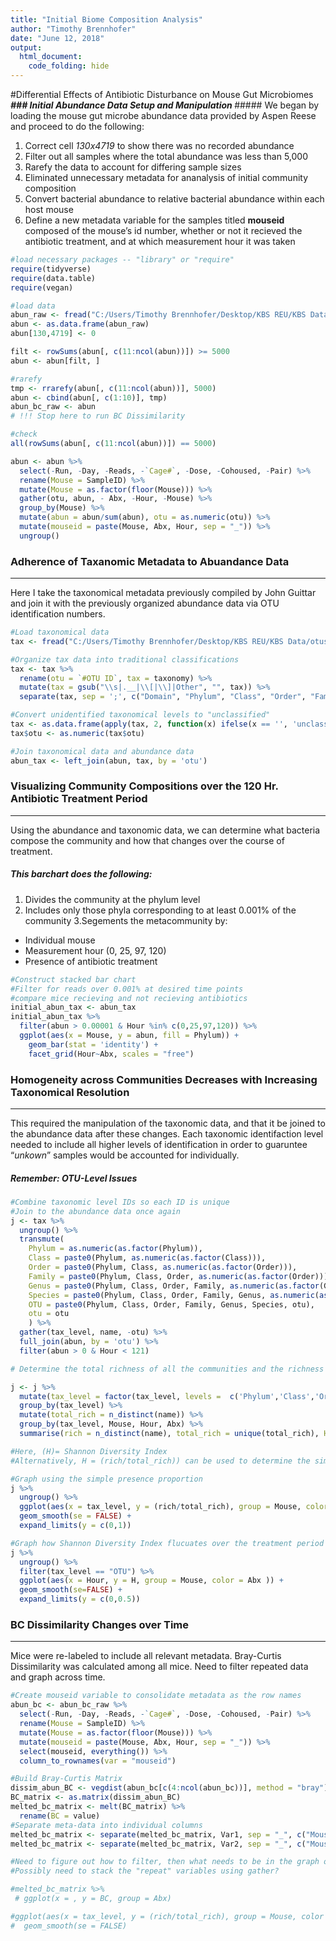 ---
title: "Initial Biome Composition Analysis"
author: "Timothy Brennhofer"
date: "June 12, 2018"
output: 
  html_document:
    code_folding: hide
---
#Differential Effects of Antibiotic Disturbance on Mouse Gut Microbiomes
***
### Initial Abundance Data Setup and Manipulation
***
##### We began by loading the mouse gut microbe abundance data provided by Aspen Reese and proceed to do the following:

1. Correct cell *130x4719* to show there was no recorded abundance
2. Filter out all samples where the total abundance was less than 5,000
3. Rarefy the data to account for differing sample sizes
4. Eliminated unnecessary metadata for ananalysis of initial community composition
5. Convert bacterial abundance to relative bacterial abundance within each host mouse
6. Define a new metadata variable for the samples titled __mouseid__ composed of the mouse's id number, whether or not it recieved the antibiotic treatment, and at which measurement hour it was taken


```{r setup, include = TRUE}
#load necessary packages -- "library" or "require"
require(tidyverse)
require(data.table)
require(vegan)

#load data
abun_raw <- fread("C:/Users/Timothy Brennhofer/Desktop/KBS REU/KBS Data/2016_10_13_run2_otus.csv")
abun <- as.data.frame(abun_raw)
abun[130,4719] <- 0

filt <- rowSums(abun[, c(11:ncol(abun))]) >= 5000
abun <- abun[filt, ]

#rarefy
tmp <- rrarefy(abun[, c(11:ncol(abun))], 5000)
abun <- cbind(abun[, c(1:10)], tmp)
abun_bc_raw <- abun
# !!! Stop here to run BC Dissimilarity 

#check
all(rowSums(abun[, c(11:ncol(abun))]) == 5000)

abun <- abun %>%
  select(-Run, -Day, -Reads, -`Cage#`, -Dose, -Cohoused, -Pair) %>%
  rename(Mouse = SampleID) %>%
  mutate(Mouse = as.factor(floor(Mouse))) %>%
  gather(otu, abun, - Abx, -Hour, -Mouse) %>%
  group_by(Mouse) %>%
  mutate(abun = abun/sum(abun), otu = as.numeric(otu)) %>%
  mutate(mouseid = paste(Mouse, Abx, Hour, sep = "_")) %>%
  ungroup()

```

### Adherence of Taxanomic Metadata to Abuandance Data
***

Here I take the taxonomical metadata previously compiled by John Guittar and join it with the previously organized abundance data via OTU identification numbers.

```{r adding taxonomy}

#Load taxonomical data
tax <- fread("C:/Users/Timothy Brennhofer/Desktop/KBS REU/KBS Data/otus_table_joined_taxa.txt")

#Organize tax data into traditional classifications
tax <- tax %>%
  rename(otu = `#OTU ID`, tax = taxonomy) %>%
  mutate(tax = gsub("\\s|.__|\\[|\\]|Other", "", tax)) %>%
  separate(tax, sep = ';', c("Domain", "Phylum", "Class", "Order", "Family", "Genus", "Species"), fill = 'right')

#Convert unidentified taxonomical levels to "unclassified"
tax <- as.data.frame(apply(tax, 2, function(x) ifelse(x == '', 'unclassified', x)), stringsAsFactors = FALSE)
tax$otu <- as.numeric(tax$otu)

#Join taxonomical data and abundance data
abun_tax <- left_join(abun, tax, by = 'otu')

```

### Visualizing Community Compositions over the 120 Hr. Antibiotic Treatment Period
***

Using the abundance and taxonomic data, we can determine what bacteria compose the community and how that changes over the course of treatment.

##### This barchart does the following:
1. Divides the community at the phylum level
2. Includes only those phyla corresponding to at least 0.001% of the community
3.Segements the metacommunity by:
  + Individual mouse
  + Measurement hour (0, 25, 97, 120)
  + Presence of antibiotic treatment


```{r intital composition data}
#Construct stacked bar chart
#Filter for reads over 0.001% at desired time points
#compare mice recieving and not recieving antibiotics
initial_abun_tax <- abun_tax
initial_abun_tax %>%
  filter(abun > 0.00001 & Hour %in% c(0,25,97,120)) %>%
  ggplot(aes(x = Mouse, y = abun, fill = Phylum)) +
    geom_bar(stat = 'identity') +
    facet_grid(Hour~Abx, scales = "free")

```

### Homogeneity across Communities Decreases with Increasing Taxonomical Resolution
***

This required the manipulation of the taxonomic data, and that it be joined to the abundance data after these changes. Each taxonomic identifaction level needed to include all higher levels of identification in order to guaruntee "_unkown_" samples would be accounted for individually. 

##### __Remember:__ OTU-Level Issues

```{r decrease in homogeneity by taxonomical unit}

#Combine taxonomic level IDs so each ID is unique
#Join to the abundance data once again
j <- tax %>%
  ungroup() %>%
  transmute(
    Phylum = as.numeric(as.factor(Phylum)),
    Class = paste0(Phylum, as.numeric(as.factor(Class))),
    Order = paste0(Phylum, Class, as.numeric(as.factor(Order))),
    Family = paste0(Phylum, Class, Order, as.numeric(as.factor(Order))),
    Genus = paste0(Phylum, Class, Order, Family, as.numeric(as.factor(Genus))),
    Species = paste0(Phylum, Class, Order, Family, Genus, as.numeric(as.factor(Species))),
    OTU = paste0(Phylum, Class, Order, Family, Genus, Species, otu),
    otu = otu
    ) %>%
  gather(tax_level, name, -otu) %>% 
  full_join(abun, by = 'otu') %>%
  filter(abun > 0 & Hour < 121) 

# Determine the total richness of all the communities and the richness of each host for each taxonomic level

j <- j %>% 
  mutate(tax_level = factor(tax_level, levels =  c('Phylum','Class','Order','Family','Genus','Species', 'OTU'))) %>%
  group_by(tax_level) %>% 
  mutate(total_rich = n_distinct(name)) %>% 
  group_by(tax_level, Mouse, Hour, Abx) %>% 
  summarise(rich = n_distinct(name), total_rich = unique(total_rich), H = (-((rich/total_rich)*log(rich / total_rich))))

#Here, (H)= Shannon Diversity Index          
#Alternatively, H = (rich/total_rich)) can be used to determine the simple proportion of present units among the total possible across the mice

#Graph using the simple presence proportion
j %>% 
  ungroup() %>%
  ggplot(aes(x = tax_level, y = (rich/total_rich), group = Mouse, color = Abx)) + 
  geom_smooth(se = FALSE) + 
  expand_limits(y = c(0,1))

#Graph how Shannon Diversity Index flucuates over the treatment period
j %>%
  ungroup() %>%
  filter(tax_level == "OTU") %>%
  ggplot(aes(x = Hour, y = H, group = Mouse, color = Abx )) +
  geom_smooth(se=FALSE) +
  expand_limits(y = c(0,0.5))
```

### BC Dissimilarity Changes over Time
***

Mice were re-labeled to include all relevant metadata.
Bray-Curtis Dissimilarity was calculated among all mice.
Need to filter repeated data and graph across time.

```{r dissimilarity analysis}

#Create mouseid variable to consolidate metadata as the row names
abun_bc <- abun_bc_raw %>%
  select(-Run, -Day, -Reads, -`Cage#`, -Dose, -Cohoused, -Pair) %>%
  rename(Mouse = SampleID) %>%
  mutate(Mouse = as.factor(floor(Mouse))) %>%
  mutate(mouseid = paste(Mouse, Abx, Hour, sep = "_")) %>%
  select(mouseid, everything()) %>%
  column_to_rownames(var = "mouseid")

#Build Bray-Curtis Matrix
dissim_abun_BC <- vegdist(abun_bc[c(4:ncol(abun_bc))], method = "bray")
BC_matrix <- as.matrix(dissim_abun_BC)
melted_bc_matrix <- melt(BC_matrix) %>%
  rename(BC = value)
#Separate meta-data into individual columns
melted_bc_matrix <- separate(melted_bc_matrix, Var1, sep = "_", c("Mouse1", "Abx1", "Hour1"))
melted_bc_matrix <- separate(melted_bc_matrix, Var2, sep = "_", c("Mouse2", "Abx2", "Hour2"))

#Need to figure out how to filter, then what needs to be in the graph on X
#Possibly need to stack the "repeat" variables using gather?

#melted_bc_matrix %>%
 # ggplot(x = , y = BC, group = Abx)

#ggplot(aes(x = tax_level, y = (rich/total_rich), group = Mouse, color = Abx)) + 
#  geom_smooth(se = FALSE)


```

